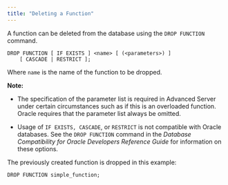 ```yaml
---
title: "Deleting a Function"
---
```


<div id="deleting_a_function" class="registered_link"></div>

A function can be deleted from the database using the `DROP FUNCTION` command.

```text
DROP FUNCTION [ IF EXISTS ] <name> [ (<parameters>) ]
    [ CASCADE | RESTRICT ];
```

Where `name` is the name of the function to be dropped.

**Note:**

-  The specification of the parameter list is required in Advanced Server under certain circumstances such as if this is an overloaded function. Oracle requires that the parameter list always be omitted.

-  Usage of `IF EXISTS, CASCADE`, or `RESTRICT` is not compatible with Oracle databases. See the `DROP FUNCTION` command in the *Database Compatibility for Oracle Developers Reference Guide* for information on these options.

The previously created function is dropped in this example:

```text
DROP FUNCTION simple_function;
```
